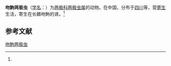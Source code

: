 {{Speciesbox
| name = 吻鮈两极虫
| status = 
| status_system = 
| image = 
| genus = Myxidium
| species = rhinogobie
| authority = (Ma, 1993)<ref name='id9250'>{{cite web| url =http://www.bioinfo.cn/db05/BjdwSpecies.php?action=view&id=9250| title =吻鮈两极虫| work =《中国动物物种编目数据库》| publisher =中国科学院微生物研究所| author =中国科学院动物研究所| accessdate =2009-04-16| deadurl =yes| archiveurl =https://web.archive.org/web/20160305071537/http://www.bioinfo.cn/db05/BjdwSpecies.php?action=view&id=9250| archivedate =2016-03-05}}</ref>
}}
'''吻鮈两极虫'''（[[学名|学名]]：{{lang|la|'''''Myxidium rhinogobie'''''}}）为[[两极科|两极科]][[两极虫属|两极虫属]]的动物。在中国，分布于[[四川|四川]]等，营[[寄生|寄生]]生活，寄生在长鳍吻鮈的肾。<ref name='id9250'/>

== 参考文献 ==
{{reflist}}

{{Wikispecies|Myxidium rhinogobie}}

[[Category:两极虫属|吻鮈两极虫]]


{{Cnidarian-stub}}